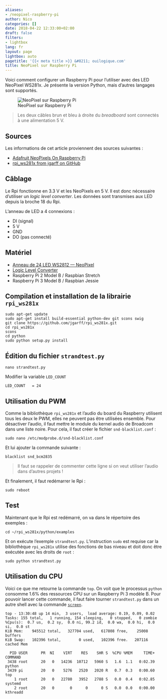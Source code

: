 ```yaml
---
aliases:
- /neopixel-raspberry-pi
author: Nico
categories: []
date: 2018-04-22 12:33:00+02:00
draft: false
filters:
- lightbox
lang: fr
layout: page
lightbox: auto
pagetitle: '{{< meta title >}} &#8211; ouilogique.com'
title: NeoPixel sur Raspberry Pi
---
```


Voici comment configurer un Raspberry Pi pour l’utiliser avec des LED NeoPixel WS281x. Je présente la version Python, mais d’autres langages sont supportés.

![NeoPixel sur Raspberry Pi][img_1]

> Les deux câbles brun et bleu à droite du _breadboard_ sont connectés à une alimentation 5 V.

## Sources

Les informations de cet article proviennent des sources suivantes :

-   [Adafruit NeoPixels On Raspberry Pi][adafruit neopixels on raspberry pi]{rel="nofollow"}
-   [rpi_ws281x from jgarff on GitHub][rpi_ws281x from jgarff on github]

## Câblage

Le Rpi fonctionne en 3.3 V et les NeoPixels en 5 V. Il est donc nécessaire d’utiliser un _logic level converter_. Les données sont transmises aux LED depuis la broche 18 du Rpi.

L’anneau de LED a 4 connexions :

-   DI (signal)
-   5 V
-   GND
-   DO (pas connecté)

## Matériel

-   [Anneau de 24 LED WS2812 — NeoPixel][anneau de 24 led ws2812 — neopixel]{rel="nofollow"}
-   [Logic Level Converter][logic level converter]
-   Raspberry Pi 2 Model B / Raspbian Stretch
-   Raspberry Pi 3 Model B / Raspbian Jessie

## Compilation et installation de la librairie `rpi_ws281x`

    sudo apt-get update
    sudo apt-get install build-essential python-dev git scons swig
    git clone https://github.com/jgarff/rpi_ws281x.git
    cd rpi_ws281x
    scons
    cd python
    sudo python setup.py install

## Édition du fichier `strandtest.py`

    nano strandtest.py

Modifier la variable `LED_COUNT`

    LED_COUNT   = 24

## Utilisation du PWM

Comme la bibliothèque `rpi_ws281x` et l’audio du board du Raspberry utilisent tous les deux le PWM, elles ne peuvent pas être utilisées ensemble. Pour désactiver l’audio, il faut mettre le module du kernel audio de Broadcom dans une liste noire. Pour cela, il faut créer le fichier `snd-blacklist.conf` :

    sudo nano /etc/modprobe.d/snd-blacklist.conf

Et lui ajouter la commande suivante :

    blacklist snd_bcm2835

> Il faut se rappeler de commenter cette ligne si on veut utiliser l’audio dans d’autres projets !

Et finalement, il faut redémarrer le Rpi :

    sudo reboot

## Test

Maintenant que le Rpi est redémarré, on va dans le répertoire des exemples :

    cd ~/rpi_ws281x/python/examples

Et on exécute l’exemple `strandtest.py`. L’instruction `sudo` est requise car la bibliothèque `rpi_ws281x` utilise des fonctions de bas niveau et doit donc être exécutée avec les droits de `root` :

    sudo python strandtest.py

## Utilisation du CPU

Voici ce que me retourne la commande `top`. On voit que le processus `python` consomme 1.6% des ressources CPU sur un Raspberry Pi 3 modèle B. Pour pouvoir lancer cette commande, il faut faire tourner `strandtest.py` dans un autre shell avec la commande [`screen`][gnu screen sur ouilogique.com].

    top - 13:30:48 up 14 min,  3 users,  load average: 0.19, 0.09, 0.02
    Tasks: 155 total,   1 running, 154 sleeping,   0 stopped,   0 zombie
    %Cpu(s):  0.7 us,  0.2 sy,  0.0 ni, 99.2 id,  0.0 wa,  0.0 hi,  0.0 si,  0.0 st
    KiB Mem:    945512 total,   327704 used,   617808 free,    25008 buffers
    KiB Swap:   102396 total,        0 used,   102396 free.   207116 cached Mem

      PID USER      PR  NI    VIRT    RES    SHR S  %CPU %MEM     TIME+ COMMAND
     3438 root      20   0   14236  10712   5960 S   1.6  1.1   0:02.39 python
     3439 pi        20   0    5276   2520   2020 R   0.7  0.3   0:00.60 top
        1 root      20   0   22780   3952   2788 S   0.0  0.4   0:02.85 systemd
        2 root      20   0       0      0      0 S   0.0  0.0   0:00.00 kthreadd

[img_1]: ./images/2018-04-22-neopixel-raspberry-pi-001_lowres.jpg
[adafruit neopixels on raspberry pi]: https://learn.adafruit.com/neopixels-on-raspberry-pi?view=all
[rpi_ws281x from jgarff on github]: https://github.com/jgarff/rpi_ws281x
[anneau de 24 led ws2812 — neopixel]: https://www.banggood.com/CJMCU-24-Bit-WS2812-5050-RGB-LED-Driver-Development-Board-p-974188.html?p=0431091025639201412F){rel="nofollow"}
[logic level converter]: https://www.banggood.com/Logic-Level-Converter-Bi-Directional-IIC-4-Way-Level-Conversion-Module-p-938774.html?p=0431091025639201412F)
[gnu screen sur ouilogique.com]: ../2023-03-09-installer-raspberry-pi-os-sur-raspberry-pi-sans-clavier-ni-souris-ni-ecran/#gnu-screen
